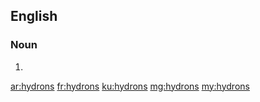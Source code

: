 ==English==

===Noun===
{{head|en}}

# {{plural of|hydron}}

[[ar:hydrons]]
[[fr:hydrons]]
[[ku:hydrons]]
[[mg:hydrons]]
[[my:hydrons]]